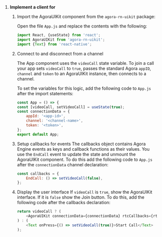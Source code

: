 <PlatformWrapper platform="react-native">

1. **Implement a client for <Vpd k="NAME"/>**

    1. Import the AgoraUIKit component from the `agora-rn-uikit` package:

        Open the file `App.js` and replace the contents with the following:

        ```js
        import React, {useState} from 'react';
        import AgoraUIKit from 'agora-rn-uikit';
        import {Text} from 'react-native';
        ```

    1. Connect to and disconnect from a channel

        The App component uses the `videoCall` state variable. To join a call your app sets `videoCall` to `true`, passes the standard Agora `appID`, `channel` and `token` to an AgoraUIKit instance, then connects to a channel.

        To set the variables for this logic, add the following code to `App.js` after the import statements:

        ```js
        const App = () => {
        const [videoCall, setVideoCall] = useState(true);
        const connectionData = {
            appId: '<app-id>',
            channel: '<channel-name>',
            token: '<token>',
        };
        export default App;
        ```
    1. Setup callbacks for <Vg k="UIK" /> events
        The callbacks object contains Agora Engine events as keys and callback functions as their values. You use the `EndCall` event to update the state and unmount the AgoraUIKit component. To do this add the following code to `App.js` after the `connectionData` channel declaration:
        ```js
        const callbacks = {
            EndCall: () => setVideoCall(false),
        };
        ```
    1. Display the user interface
        If `videoCall` is `true`, show the AgoraUIKit interface. If it is `false` show the Join button. To do this, add the following code after the callbacks declaration:
        ```js
        return videoCall ? (
            <AgoraUIKit connectionData={connectionData} rtcCallbacks={rtcCallbacks} />
        ) : (
            <Text onPress={() => setVideoCall(true)}>Start Call</Text>
        );
        ```
</PlatformWrapper>